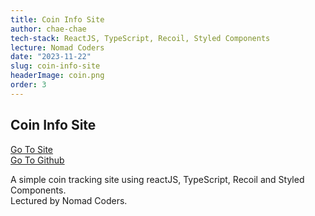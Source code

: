 ```yaml
---
title: Coin Info Site
author: chae-chae
tech-stack: ReactJS, TypeScript, Recoil, Styled Components
lecture: Nomad Coders
date: "2023-11-22"
slug: coin-info-site
headerImage: coin.png
order: 3
---
```


## Coin Info Site

[Go To Site](https://chae-chae.github.io/coin-tracker)  
[Go To Github](https://github.com/chae-chae/coin-tracker)

A simple coin tracking site using reactJS, TypeScript, Recoil and Styled Components.  
Lectured by Nomad Coders.
